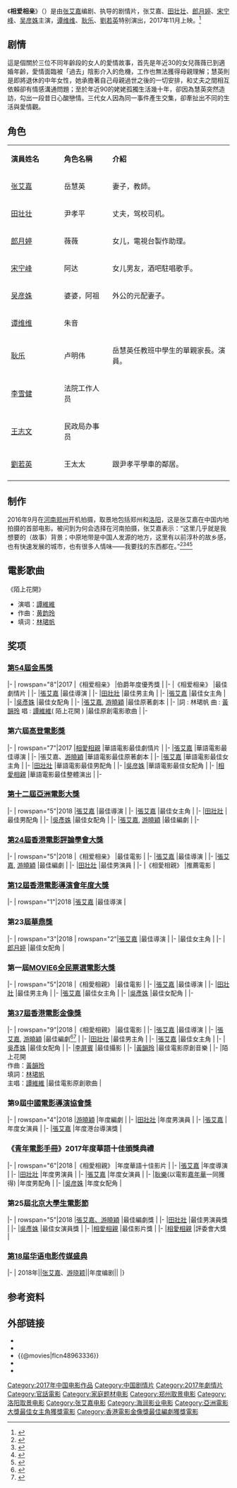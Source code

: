 {{Infobox Film
| name             = 相爱相亲
| original_name    = Love Education
| image            = Love Education.jpg
| caption          = 中国大陆海报
| director         = [[张艾嘉|张艾嘉]]
| producer         = 
| writer           = [[张艾嘉|张艾嘉]]、[[游晓颖|游晓颖]]
| starring         = [[张艾嘉|张艾嘉]]<br />[[田壮壮|田壮壮]]<br />[[郎月婷|郎月婷]]
| music            = [[黃韻玲|黃韻玲]] 
| cinematography   = [[李屏宾|李屏宾]]
| editing          = 
| studio           = [[海润影业|海润影业]]<br>松澤國際影業股份有限公司
| distributor      = {{flagicon|CHNML}} 天津猫眼文化传媒有限公司<br />华夏电影发行有限责任公司 
| released         = {{flagicon|CHN}}2017/11/03<br>{{flagicon|TWN}}2017/11/17<br>{{flagicon|HKG}}2017/11/20
| runtime          = 120分鐘
| country          = {{PRC}}
| language         = [[国语|国语]]
| budget           = 
| gross            = 1824.3万人民币（中国大陆）<br>500万新台币（台湾）<ref>{{cite web|title=TFI-國家電影中心 Taiwan Film Institute - 電影票房資訊-每週票房公告|url=http://www.tfi.org.tw/about-publicinfo05.asp|website=www.tfi.org.tw|accessdate=December 9, 2017|archive-url=https://web.archive.org/web/20171208122614/http://www.tfi.org.tw/about-publicinfo05.asp|archive-date=2017-12-08|dead-url=yes}}</ref>
| preceded_by     = 
| followed_by      =
| cn_name  = 相爱相亲
| tw_name  = 相爱相亲
| hk_name  = 
}}
《'''相爱相亲'''》（{{lang-en|''Love Education''}}）是由[[张艾嘉|张艾嘉]]编剧、执导的剧情片，张艾嘉、[[田壮壮|田壮壮]]、[[郎月婷|郎月婷]]、[[宋宁峰|宋宁峰]]、[[吴彦姝|吴彦姝]]主演，[[谭维维|谭维维]]、[[耿乐|耿乐]]、[[劉若英|劉若英]]特别演出，2017年11月上映。<ref name="上演">{{cite web |url=http://news.mtime.com/2016/12/27/1564863.html |language= |title=张艾嘉田壮壮变夫妻档上演"眼神杀" |publisher=Mtime时光网 |date=2016-12-27 |accessdate= |archive-url=https://web.archive.org/web/20161230160531/http://news.mtime.com/2016/12/27/1564863.html |archive-date=2016-12-30 |dead-url=yes }}</ref>

== 剧情 ==
這是個關於三位不同年齡段的女人的愛情故事，首先是年近30的女兒薇薇已到適婚年齡，愛情面臨被「過去」陰影介入的危機，工作也無法獲得母親理解；慧英則是即將退休的中年女性，她承擔著自己母親過世之後的一切安排，和丈夫之間相互依賴卻有情感溝通問題；至於年近90的姥姥孤獨生活幾十年，卻因為慧英突然造訪，勾出一段昔日心酸戀情。三代女人因為同一事件產生交集，卻牽扯出不同的生活與愛情觀。

== 角色 ==
{|class="wikitable" width="60%"
|- style="background:#AFC7BA; color:snow" align=center
|style="width:22%"|'''演員姓名'''||style="width:20%"|'''角色名稱'''||style="width:50%"|'''介紹'''
|-
! [[张艾嘉|张艾嘉]] 
! 岳慧英
|妻子，教師。
|-
![[田壮壮|田壮壮]] 
! 尹孝平
|丈夫，驾校司机。
|-
![[郎月婷|郎月婷]] 
! 薇薇
|女儿，電視台製作助理。
|-
![[宋宁峰|宋宁峰]] 
! 阿达
|女儿男友，酒吧駐唱歌手。
|-
![[吴彦姝|吴彦姝]] 
! 婆婆，阿祖
|外公的元配妻子。
|-
![[谭维维|谭维维]] 
!朱音
|
|-
![[耿乐|耿乐]] 
!卢明伟
|岳慧英任教班中學生的單親家長。演員。
|-
![[李雪健|李雪健]] 
!法院工作人员
|
|-
![[王志文|王志文]] 
!民政局办事员
|
|-
![[劉若英|劉若英]] 
!王太太
|跟尹孝平學車的鄰居。
|-
|}

== 制作 ==
2016年9月在[[河南|河南]][[郑州|郑州]]开机拍摄，取景地包括郑州和[[洛阳|洛阳]]，这是张艾嘉在中国内地拍摄的首部电影。被问到为何会选择在河南拍摄，张艾嘉表示：“这里几乎就是我想要的（故事）背景；中原地带是中国人发源的地方，这里有以前淳朴的故乡感，也有快速发展的城市，也有很多人情味——我要找的东西都在。”<ref >{{cite web |url=http://news.sina.com.cn/o/2016-09-13/doc-ifxvueif6687352.shtml |language= |title=张艾嘉新作《相爱相亲》郑州开机：这座巨变中的城市很符合故事背景 |publisher=东方今报 |date=2016年9月13日 |accessdate= |archive-date=2019-09-25 |archive-url=https://web.archive.org/web/20190925130931/http://news.sina.com.cn/o/2016-09-13/doc-ifxvueif6687352.shtml |dead-url=no }}</ref><ref>{{cite web|url=https://www.vogue.com.tw/mobile/Movie/content-36625.html|title=張艾嘉獻給所有女人的情書，《相親相愛》拍出三代動人愛情|website=Vogue.com.tw|accessdate=24 October 2017|archive-date=2019-10-03|archive-url=https://web.archive.org/web/20191003070631/https://www.vogue.com.tw/mobile/Movie/content-36625.html|dead-url=no}}</ref><ref>{{cite web|url=http://www.appledaily.com.tw/realtimenews/article/new/20170831/1194454/|title=張艾嘉耗時4年自導自演　《相愛相親》陣容堅強 - 即時新聞 - 20170831 - 蘋果日報|website=Appledaily.com.tw|accessdate=24 October 2017|archive-date=2017-10-24|archive-url=https://web.archive.org/web/20171024205419/http://www.appledaily.com.tw/realtimenews/article/new/20170831/1194454/|dead-url=no}}</ref><ref>{{cite web|url=https://www.screendaily.com/reviews/love-education-busan-review/5123537.article|title='Love Education': Busan Review|website=Screendaily.com|accessdate=24 October 2017|archive-date=2019-09-26|archive-url=https://web.archive.org/web/20190926140829/https://www.screendaily.com/reviews/love-education-busan-review/5123537.article|dead-url=no}}</ref>

== 電影歌曲 ==
《陌上花開》
*演唱：[[譚維維|譚維維]]
*作曲：[[黄韵玲|黄韵玲]]
*填词：[[林珺帆|林珺帆]]

== 奖项 ==
=== [[第54屆金馬獎|第54屆金馬獎]] ===
{{awards table}}
|-
| rowspan="8"|2017
|《相爱相亲》
|伯爵年度優秀獎
|{{won}}
|-
|《相爱相亲》
|最佳劇情片
|{{nom}}
|-
|[[張艾嘉|張艾嘉]]
|最佳導演
|{{nom}}
|-
|[[田壯壯|田壯壯]]
|最佳男主角
|{{nom}}
|-
|[[張艾嘉|張艾嘉]]
|最佳女主角
|{{nom}}
|-
|[[吳彥姝|吳彥姝]]
|最佳女配角
|{{nom}}
|-
|[[張艾嘉|張艾嘉]], [[游曉穎|游曉穎]]
|最佳原著劇本
|{{nom}}
|-
|詞 : 林珺帆  曲 : [[黃韻玲|黃韻玲]]  唱 : [[譚維維|譚維維]]( 陌上花開 )
|最佳原創電影歌曲
|{{nom}}
|-
{{end}}

=== 第六屆[[高登電影獎|高登電影獎]]===
{{awards table}}
|-
| rowspan="7"|2017
|[[相愛相親|相愛相親]]
|華語電影最佳劇情片
|{{nom}}
|-
|[[張艾嘉|張艾嘉]]
|華語電影最佳導演
|{{won}}
|-
|張艾嘉、[[游曉穎|游曉穎]]
|華語電影最佳原著劇本
|{{nom}}
|-
|[[張艾嘉|張艾嘉]]
|華語電影最佳女主角
|{{nom}}
|-
|[[田壯壯|田壯壯]]
|華語電影最佳男配角
|{{won}}
|-
|[[吳彦姝|吳彦姝]]
|華語電影最佳女配角
|{{won}}
|-
|[[相愛相親|相愛相親]]
|華語電影最佳整體演出
|{{nom}}
|-
{{end}}

=== [[第十二屆亞洲電影大獎|第十二屆亞洲電影大獎]] ===
{{awards table}}
|-
| rowspan="5"|2018
|[[張艾嘉|張艾嘉]]
|最佳導演
|{{nom}}
|-
|[[張艾嘉|張艾嘉]]
|最佳女主角
|{{won}}
|-
|[[田壯壯|田壯壯]]
|最佳男配角
|{{nom}}
|-
|[[吳彥姝|吳彥姝]]
|最佳女配角
|{{nom}}
|-
|[[張艾嘉|張艾嘉]], [[游曉穎|游曉穎]]
|最佳編劇
|{{nom}}
|-
{{end}}

=== [[香港電影評論學會大獎|第24屆香港電影評論學會大獎]] ===
{{awards table}}
|-
| rowspan="5"|2018
|《相爱相亲》
|最佳電影
|{{nom}}
|-
|[[張艾嘉|張艾嘉]]
|最佳導演
|{{won}}
|-
|[[張艾嘉|張艾嘉]], [[游曉穎|游曉穎]]
|最佳編劇
|{{nom}}
|-
|[[田壯壯|田壯壯]]
|最佳男演員
|{{nom}}
|-
|《相愛相親》
|推薦電影
|{{won}}
{{end}}

=== [[香港電影導演會年度大獎|第12屆香港電影導演會年度大獎]] ===
{{awards table}}
|-
| rowspan="1"|2018
|[[張艾嘉|張艾嘉]]
|最佳導演
|{{won}}
{{end}}

=== 第23屆[[華鼎獎|華鼎獎]] ===
{{awards table}}
|-
| rowspan="3"|2018
| rowspan="2"|[[張艾嘉|張艾嘉]]
|最佳導演
|{{nom}}
|-
|最佳女主角
|{{nom}}
|-
|[[郎月婷|郎月婷]]
|最佳女配角
|{{nom}}
{{end}}

=== 第一屆[[MOVIE6全民票選電影大獎|MOVIE6全民票選電影大獎]] ===
{{awards table}}
|-
| rowspan="5"|2018
|《相愛相親》
|最佳電影
|{{nom}}
|-
|[[張艾嘉|張艾嘉]]
|最佳導演
|{{nom}}
|-
|[[田壯壯|田壯壯]]
|最佳男主角
|{{nom}}
|-
|[[張艾嘉|張艾嘉]]
|最佳女主角
|{{nom}}
|-
|[[吳彥姝|吳彥姝]]
|最佳女配角
|{{nom}}
|-
{{end}}

=== [[第37屆香港電影金像獎|第37屆香港電影金像獎]] ===
{{awards table}}
|-
| rowspan="9"|2018
|《相愛相親》
|最佳電影
|{{nom}}
|-
|[[張艾嘉|張艾嘉]]
|最佳導演
|{{nom}}
|-
|[[張艾嘉|張艾嘉]], [[游曉穎|游曉穎]]
|最佳編劇<ref>{{cite web|title=Hong Kong Film Awards: 'Our Time Will Come' Leads Noms With 11|url=https://www.hollywoodreporter.com/news/hong-kong-film-awards-time-will-come-leads-nominations-11-1082138|website=The Hollywood Reporter|access-date=2018-07-24|archive-date=2020-09-17|archive-url=https://web.archive.org/web/20200917142620/https://www.hollywoodreporter.com/news/hong-kong-film-awards-time-will-come-leads-nominations-11-1082138|dead-url=no}}</ref><ref>{{cite web|url=http://www.scmp.com/news/hong-kong/community/article/2141806/fans-and-stars-gear-hong-kong-film-awards-our-time-will|title=Our Time Will Come wins five awards, including best film, at star-studded Hong Kong Film Awards|date=April 15, 2018|website=South China Morning Post|access-date=2018-07-24|archive-date=2020-11-09|archive-url=https://web.archive.org/web/20201109011637/http://www.scmp.com/news/hong-kong/community/article/2141806/fans-and-stars-gear-hong-kong-film-awards-our-time-will|dead-url=no}}</ref>
|{{won}}
|-
|[[田壯壯|田壯壯]]
|最佳男主角
|{{nom}}
|-
|[[張艾嘉|張艾嘉]]
|最佳女主角
|{{nom}}
|-
|[[吳彥姝|吳彥姝]]
|最佳女配角
|{{nom}}
|-
|[[李屏賓|李屏賓]]
|最佳攝影
|{{nom}}
|-
|[[黃韻玲|黃韻玲]]
|最佳電影原創音樂
|{{nom}}
|-
|陌上花開<br />作曲：[[黃韻玲|黃韻玲]] <br />填詞：[[林珺帆|林珺帆]] <br />主唱：[[譚維維|譚維維]]
|最佳電影原創歌曲
|{{nom}}
{{end}}

=== 第9屆[[中國電影導演協會獎|中國電影導演協會獎]] ===
{{awards table}}
|-
| rowspan="4"|2018
|[[游曉穎|游曉穎]]
|年度編劇
|{{won}}
|-
|[[田壯壯|田壯壯]]
|年度男演員
|{{nom}}
|-
|[[張艾嘉|張艾嘉]]
|年度女演員
|{{nom}}
|-
|[[張艾嘉|張艾嘉]]
|年度港台導演獎
|{{won}}
{{end}}

=== 《[[青年電影手冊|青年電影手冊]]》2017年度華語十佳頒獎典禮 ===
{{awards table}}
|-
| rowspan="6"|2018
|《相愛相親》
|年度華語十佳影片
|{{won}}
|-
|[[張艾嘉|張艾嘉]]
|年度導演
|{{won}}
|-
|[[田壯壯|田壯壯]]
|年度男演員
|{{nom}}
|-
|[[張艾嘉|張艾嘉]]
|年度女演員
|{{nom}}
|-
|[[耿樂|耿樂]](以電影[[嘉年華|嘉年華]]一同獲得)
|年度男配角
|{{won}}
|-
|[[吳彦姝|吳彦姝]]
|年度女配角
|{{won}}
{{end}}

=== 第25屆[[北京大學生電影節|北京大學生電影節]] ===
{{awards table}}
|-
| rowspan="5"|2018
|[[張艾嘉、游曉穎|張艾嘉、游曉穎]]
|最佳編劇獎
|{{won}}
|-
|[[田壯壯|田壯壯]]
|最佳男演員獎
|{{nom}}
|-
|[[吳彥姝|吳彥姝]]
|最佳女演員獎
|{{nom}}
|-
|[[相愛相親|相愛相親]]
|最佳影片獎
|{{nom}}
|-
|[[相愛相親|相愛相親]]
|評委會大獎
|{{nom}}
{{end}}

===[[2018电影之夜|第18届华语电影传媒盛典]]===
{{awards table}}
|-
| 2018年||[[张艾嘉|张艾嘉]]、[[游晓颖|游晓颖]]||年度编剧|| {{nom}}
|}

== 参考资料 ==
{{reflist}}

== 外部链接 ==
*{{imdb title|7479718}}
*{{Yahoomovie id|7260}}
*{{@movies|flcn48963336}}
*{{mtime|233498|相爱相亲}}
*{{douban}}

{{張艾嘉}}
{{譚維維}}
{{香港電影金像獎最佳編劇}}
{{青年電影手冊華語十佳頒獎典禮華語十佳電影}}
{{DEFAULTSORT:XIANG}}
[[Category:2017年中国电影作品|Category:2017年中国电影作品]]
[[Category:中国剧情片|Category:中国剧情片]]
[[Category:2017年劇情片|Category:2017年劇情片]]
[[Category:官話電影|Category:官話電影]]
[[Category:家庭题材电影|Category:家庭题材电影]]
[[Category:郑州取景电影|Category:郑州取景电影]]
[[Category:洛阳取景电影|Category:洛阳取景电影]]
[[Category:张艾嘉电影|Category:张艾嘉电影]]
[[Category:海润影业电影|Category:海润影业电影]]
[[Category:亞洲電影大獎最佳女主角獲獎電影|Category:亞洲電影大獎最佳女主角獲獎電影]]
[[Category:香港電影金像獎最佳編劇獲獎電影|Category:香港電影金像獎最佳編劇獲獎電影]]